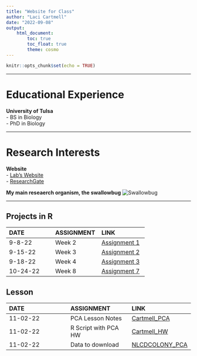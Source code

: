 ```yaml
---
title: "Website for Class"
author: "Laci Cartmell"
date: "2022-09-08"
output: 
    html_document:
        toc: true
        toc_float: true
        theme: cosmo
---
```


```r
knitr::opts_chunk$set(echo = TRUE)
```

___

# Educational Experience  
**University of Tulsa**  
- BS in Biology  
- PhD in Biology

___

# Research Interests  
**Website**  
- [Lab's Website](https://www.booth-lab.org/)  
- [ResearchGate](https://www.researchgate.net/profile/Laci-Cartmell)  

**My main reseaerch organism, the swallowbug**
![Swallowbug](SWBG.jpeg)

___  


## Projects in R
| DATE | ASSIGNMENT | LINK
| :-- | :-- | :--
|9-8-22 | Week 2 | [Assignment 1](https://github.com/laci-cartmell/CARTMELLBIOL7263.rmd/blob/main/Assignments/Assignment1.Rmd)  
|9-15-22 | Week 3  | [Assignment 2](https://laci-cartmell.github.io/CARTMELLBIOL7263.rmd/)
|9-18-22 | Week 4  | [Assignment 3](https://github.com/laci-cartmell/CARTMELLBIOL7263.rmd/blob/main/Assignments/Assignment3_v1.html)
|10-24-22 | Week 8  | [Assignment 7](https://github.com/laci-cartmell/CARTMELLBIOL7263.rmd/blob/main/Assignments/Assignment7.html)



## Lesson 
| DATE | ASSIGNMENT | LINK
| :-- | :-- | :--
|11-02-22 | PCA Lesson Notes | [Cartmell_PCA](https://laci-cartmell.github.io/Cartmell_Lesson_PCA/)
|11-02-22 | R Script with PCA HW | [Cartmell_HW](https://github.com/laci-cartmell/Cartmell_Lesson_PCA/blob/main/Cartmell_pcapractice.R)
|11-02-22 | Data to download | [NLCDCOLONY_PCA](https://github.com/laci-cartmell/Cartmell_Lesson_PCA/blob/main/Cartmell_NLCD_Rlesson.xlsx)



